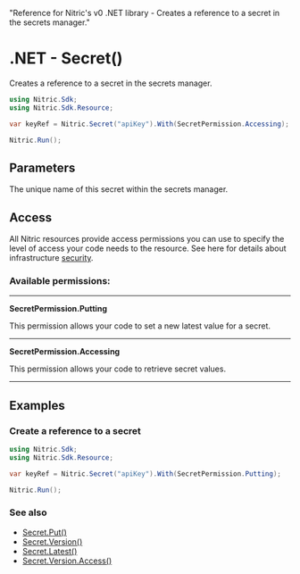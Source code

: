   "Reference for Nitric's v0 .NET library - Creates a reference to a secret in the secrets manager."

# .NET - Secret()

Creates a reference to a secret in the secrets manager.

```csharp
using Nitric.Sdk;
using Nitric.Sdk.Resource;

var keyRef = Nitric.Secret("apiKey").With(SecretPermission.Accessing);

Nitric.Run();
```

## Parameters

<Properties>
  <Property name="name" required type="string">
    The unique name of this secret within the secrets manager.
  </Property>
</Properties>

## Access

All Nitric resources provide access permissions you can use to specify the level of access your code needs to the resource. See here for details about infrastructure [security](/get-started/foundations/infrastructure/security).

### Available permissions:

---

**SecretPermission.Putting**

This permission allows your code to set a new latest value for a secret.

---

**SecretPermission.Accessing**

This permission allows your code to retrieve secret values.

---

## Examples

### Create a reference to a secret

```csharp
using Nitric.Sdk;
using Nitric.Sdk.Resource;

var keyRef = Nitric.Secret("apiKey").With(SecretPermission.Putting);

Nitric.Run();
```

### See also

- [Secret.Put()](./secret-put)
- [Secret.Version()](./secret-version)
- [Secret.Latest()](./secret-latest)
- [Secret.Version.Access()](./secret-version-access)
